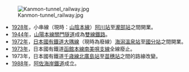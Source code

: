 [[File:Kanmon-tunnel_railway.jpg|right]]
*[[1928年|1928年]]，小串線（現時：[[山陰本線|山陰本線]]）[[阿川站|阿川站]]至[[瀧部站|瀧部站]]之間開業。
*[[1944年|1944年]]，[[山陽本線|山陽本線]][[關門隧道_(山陽本線)|關門隧道]]成為[[雙線鐵路|雙線鐵路]]。
*[[1972年|1972年]]，[[日本國有鐵道|日本國有鐵道]][[大隅線|大隅線]]（現時為廢線）[[海潟溫泉站|海潟溫泉站]]至[[國分站_(鹿兒島縣)|國分站]]之間開業。
*[[1973年|1973年]]，日本國有鐵道[[函館本線|函館本線]][[南美唄支線|南美唄支線]]全線廢止。
*1973年，日本國有鐵道[[千歳線|千歳線]][[北廣島站|北廣島站]]至[[苗穗站|苗穗站]]之間的路線改變。
*[[1988年|1988年]]，[[阿佐海岸鐵道|阿佐海岸鐵道]]成立。